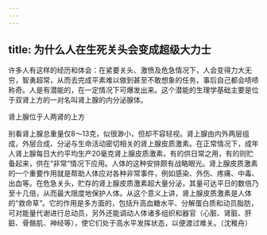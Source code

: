 ```yaml
---
---
---
```

title: 为什么人在生死关头会变成超级大力士
---




许多人有这样的经历和体会：在紧要关头、激愤及危急情况下，人会变得力大无穷，智勇超常，从而去完成平素难以做到甚至不敢想象的任务，事后自己都会啧啧称奇。人是有潜能的，在一定情况下可爆发出来。这个潜能的生理学基础主要是位于双肾上方的一对名叫肾上腺的内分泌腺体。

肾上腺位于人两肾的上方



别看肾上腺总重量仅8～13克，似很渺小，但却不容轻视。肾上腺由内外两层组成，外层合成、分泌与生命活动密切相关的肾上腺皮质激素。在正常情况下，成年人肾上腺每日大约平均生产20毫克肾上腺皮质激素，有的供日常之用，有的则贮备起来，供在“非常”情况下应用。人体的这种安排颇有战略眼光。肾上腺皮质激素的一个重要作用就是帮助人体应对各种非常事件，例如感染、外伤、疼痛、中毒、出血等。在危急关头，贮存的肾上腺皮质激素超大量分泌，其量可达平日的数倍乃至十几倍，从而最大限度地保护人体。从这个意义上讲，肾上腺皮质激素是人体的“救命草”。它的作用是多方面的，包括升高血糖水平、分解蛋白质和动员脂肪，可对能量代谢进行总动员，另外还能调动人体诸多组织和器官（心脏、肾脏、肝脏、骨骼肌、神经等），使它们处于高水平发挥状态，以便渡过难关。（沈稚舟）